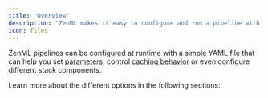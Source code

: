 ```yaml
---
title: "Overview"
description: "ZenML makes it easy to configure and run a pipeline with configuration files."
icon: files
---
```


ZenML pipelines can be configured at runtime with a simple YAML file that can help you set [parameters](v/0.66.0/usage/pipelines/build-pipelines/use-pipeline-step-parameters), control [caching behavior](v/0.66.0/usage/pipelines/build-pipelines/control-caching-behavior) or even configure different stack components.

Learn more about the different options in the following sections:

<CardGroup>
<Card title="What Can Be Configured" icon="clipboard-question" href="v/0.66.0/usage/project-setup/use-configuration-files/what-can-be-configured" horizontal/>
<Card title="Configuration Hierarchy" icon="layer-group" href="v/0.66.0/usage/project-setup/use-configuration-files/configuration-hierarchy" horizontal/>
<Card title="Autogenerate Template YAML" icon="file-code" href="v/0.66.0/usage/project-setup/use-configuration-files/autogenerate-a-template-yaml-file" horizontal/> </CardGroup>
